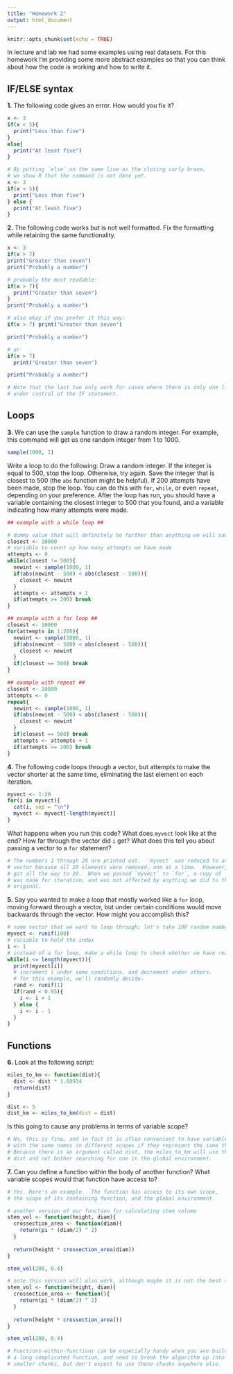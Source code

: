 ```yaml
---
title: "Homework 2"
output: html_document
---
```


```r
knitr::opts_chunk$set(echo = TRUE)
```

In lecture and lab we had some examples using real datasets.  For this homework
I'm providing some more abstract examples so that you can think about how the code
is working and how to write it.

## IF/ELSE syntax

**1.** The following code gives an error.  How would you fix it?

```r
x <- 3
if(x < 5){
  print("Less than five")
}
else{
  print("At least five")
}
```

```r
# By putting `else` on the same line as the closing curly brace, 
# we show R that the command is not done yet.
x <- 3
if(x < 5){
  print("Less than five")
} else { 
  print("At least five")
}
```

**2.** The following code works but is not well formatted.  Fix the formatting
while retaining the same functionality.

```r
x <- 3
if(x > 7)
print("Greater than seven")
print("Probably a number")
```

```r
# probably the most readable:
if(x > 7){
  print("Greater than seven")
}
print("Probably a number")

# also okay if you prefer it this way:
if(x > 7) print("Greater than seven")

print("Probably a number")

# or
if(x > 7)
  print("Greater than seven")

print("Probably a number")

# Note that the last two only work for cases where there is only one line
# under control of the IF statement.
```

## Loops

**3.** We can use the `sample` function to draw a random integer.  For example, this
command will get us one random integer from 1 to 1000.

```r
sample(1000, 1)
```

Write a loop to do the following:  Draw a random integer.  If the integer is
equal to 500, stop the loop.  Otherwise, try again.  Save the integer that is
closest to 500 (the `abs` function might be helpful).  If 200 attempts have
been made, stop the loop.  You can do this with `for`, `while`, or even `repeat`,
depending on your preference.  After the loop has run, you should have a variable
containing the closest integer to 500 that you found, and a variable indicating
how many attempts were made.

```r
## example with a while loop ##

# dummy value that will definitely be further than anything we will sample
closest <- 10000 
# variable to count up how many attempts we have made
attempts <- 0
while(closest != 500){
  newint <- sample(1000, 1)
  if(abs(newint - 500) < abs(closest - 500)){
    closest <- newint
  }
  attempts <- attempts + 1
  if(attempts >= 200) break
}

## example with a for loop ##
closest <- 10000
for(attempts in 1:200){
  newint <- sample(1000, 1)
  if(abs(newint - 500) < abs(closest - 500)){
    closest <- newint
  }
  if(closest == 500) break
}

## example with repeat ##
closest <- 10000
attempts <- 0
repeat{
  newint <- sample(1000, 1)
  if(abs(newint - 500) < abs(closest - 500)){
    closest <- newint
  }
  if(closest == 500) break
  attempts <- attempts + 1
  if(attempts >= 200) break
}
```

**4.** The following code loops through a vector, but attempts to make the vector
shorter at the same time, eliminating the last element on each iteration.

```r
myvect <- 1:20
for(i in myvect){
  cat(i, sep = "\n")
  myvect <- myvect[-length(myvect)]
}
```

What happens when you run this code?  What does `myvect` look like at the
end?  How far through the vector did `i` get?  What does this tell you 
about passing a vector to a `for` statement?

```r
# The numbers 1 through 20 are printed out.  `myvect` was reduced to an empty
# vector because all 20 elements were removed, one at a time.  However, `i`
# got all the way to 20.  When we passed `myvect` to `for`, a copy of `myvect`
# was made for iteration, and was not affected by anything we did to the 
# original.
```

**5.** Say you wanted to make a loop that mostly worked like a `for` loop,
moving forward through a vector, but under certain conditions would move
backwards through the vector.  How might you accomplish this?

```r
# some vector that we want to loop through; let's take 100 random numbers
myvect <- runif(100)
# variable to hold the index
i <- 1
# instead of a for loop, make a while loop to check whether we have reached the end
while(i <= length(myvect)){
  print(myvect[i])
  # increment i under some conditions, and decrement under others.
  # for this example, we'll randomly decide.
  rand <- runif(1)
  if(rand < 0.95){
    i <- i + 1
  } else {
    i <- i - 1
  }
}
```

## Functions

**6.** Look at the following script:

```r
miles_to_km <- function(dist){
  dist <- dist * 1.60934
  return(dist)
}

dist <- 5
dist_km <- miles_to_km(dist = dist)
```

Is this going to cause any problems in terms of variable scope?

```r
# No, this is fine, and in fact it is often convenient to have variables
# with the same names in different scopes if they represent the same thing.
# Because there is an argument called dist, the miles_to_km will use that
# dist and not bother searching for one in the global environment.
```

**7.** Can you define a function within the body of another function?
What variable scopes would that function have access to?

```r
# Yes. Here's an example.  The function has access to its own scope,
# the scope of its containing function, and the global environment.

# another version of our function for calculating stem volume
stem_vol <- function(height, diam){
  crossection_area <- function(diam){
    return(pi * (diam/2) ^ 2)
  }
  
  return(height * crossection_area(diam))
}

stem_vol(200, 0.4)

# note this version will also work, although maybe it is not the best style
stem_vol <- function(height, diam){
  crossection_area <- function(){
    return(pi * (diam/2) ^ 2)
  }
  
  return(height * crossection_area())
}

stem_vol(200, 0.4)

# Functions-within-functions can be especially handy when you are building
# a long complicated function, and need to break the algorithm up into 
# smaller chunks, but don't expect to use those chunks anywhere else.
```

